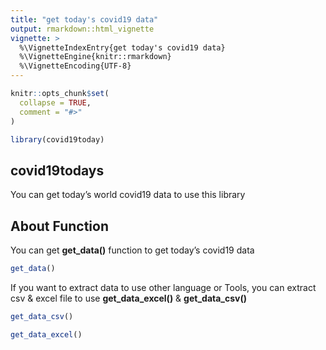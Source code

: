 ```yaml
---
title: "get today's covid19 data"
output: rmarkdown::html_vignette
vignette: >
  %\VignetteIndexEntry{get today's covid19 data}
  %\VignetteEngine{knitr::rmarkdown}
  %\VignetteEncoding{UTF-8}
---
```


```r
knitr::opts_chunk$set(
  collapse = TRUE,
  comment = "#>"
)
```

```r
library(covid19today)
```

## covid19todays

You can get today's world covid19 data to use this library

## About Function

You can get **get_data()** function to get today's covid19 data

```r
get_data()
```

If you want to extract data to use other language or Tools,
you can extract csv & excel file to use **get_data_excel()** & **get_data_csv()**

```r
get_data_csv()
```


```r
get_data_excel()
```
